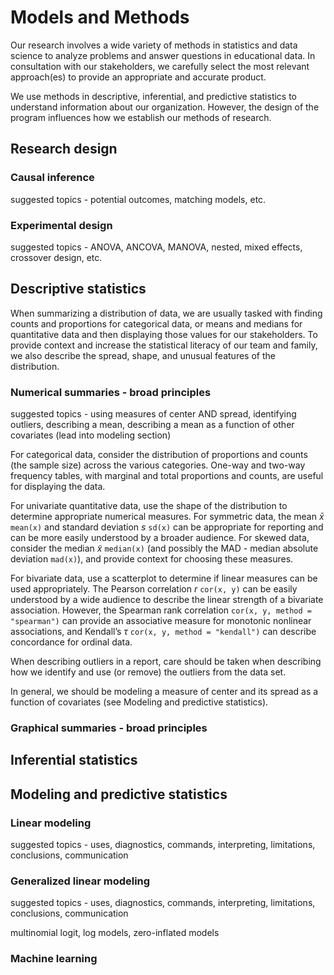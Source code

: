 # Models and Methods 

Our research involves a wide variety of methods in statistics and data science to analyze problems and answer questions in educational data. In consultation with our stakeholders, we carefully select the most relevant approach(es) to provide an appropriate and accurate product.

We use methods in descriptive, inferential, and predictive statistics to understand information about our organization. However, the design of the program influences how we establish our methods of research.

## Research design

### Causal inference

suggested topics - potential outcomes, matching models, etc.

### Experimental design

suggested topics - ANOVA, ANCOVA, MANOVA, nested, mixed effects, crossover design, etc.

## Descriptive statistics

When summarizing a distribution of data, we are usually tasked with finding counts and proportions for categorical data, or means and medians for quantitative data and then displaying those values for our stakeholders. To provide context and increase the statistical literacy of our team and family, we also describe the spread, shape, and unusual features of the distribution.

### Numerical summaries - broad principles

suggested topics - using measures of center AND spread, identifying outliers, describing a mean, describing a mean as a function of other covariates (lead into modeling section)

For categorical data, consider the distribution of proportions and counts (the sample size) across the various categories. One-way and two-way frequency tables, with marginal and total proportions and counts, are useful for displaying the data.

For univariate quantitative data, use the shape of the distribution to determine appropriate numerical measures. For symmetric data, the mean $\bar{x}$ `mean(x)` and standard deviation $s$ `sd(x)` can be appropriate for reporting and can be more easily understood by a broader audience. For skewed data, consider the median $\tilde{x}$ `median(x)` (and possibly the MAD - median absolute deviation `mad(x)`), and provide context for choosing these measures.

For bivariate data, use a scatterplot to determine if linear measures can be used appropriately. The Pearson correlation $r$ `cor(x, y)` can be easily understood by a wide audience to describe the linear strength of a bivariate association. However, the Spearman rank correlation `cor(x, y, method = "spearman")` can provide an associative measure for monotonic nonlinear associations, and Kendall's $\tau$ `cor(x, y, method = "kendall")` can describe concordance for ordinal data.

When describing outliers in a report, care should be taken when describing how we identify and use (or remove) the outliers from the data set.

In general, we should be modeling a measure of center and its spread as a function of covariates (see Modeling and predictive statistics).

### Graphical summaries - broad principles

## Inferential statistics

## Modeling and predictive statistics

### Linear modeling

suggested topics - uses, diagnostics, commands, interpreting, limitations, conclusions, communication

### Generalized linear modeling

suggested topics - uses, diagnostics, commands, interpreting, limitations, conclusions, communication

multinomial logit, log models, zero-inflated models

### Machine learning
